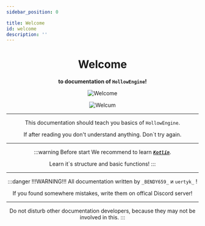 ```yaml
---
sidebar_position: 0

title: Welcome
id: welcome
description: ''
---
```



<div align="center">

# Welcome
**to documentation of __`HollowEngine`__!**

<link rel="prefetch" as="image" href="@site/static/img/doc/titles/Welcome0.webp" />
<div className="cont">
<div className="show" id="mask">

  <Random max="100">
  <Part low="0" high="99">

  ![Welcome](@site/static/img/doc/titles/Welcome0.webp)

  </Part>
  <Part low="100" high="100">

  ![Welcum](@site/static/img/doc/titles/Welcum.png)

  </Part>
  </Random>
</div>
</div>

---

This documentation should teach you basics of `HollowEngine`.

If after reading you don't understand anything. Don`t try again.

---

:::warning Before start
We recommend to learn [***`Kotlin`***](https://kotlinlang.org/).

Learn it`s structure and basic functions!
:::

---

:::danger !!!WARNING!!!
All documentation written by `_BENDY659_` и `uertyk_` !

If you found somewhere mistakes, write them on offical Discord server!

---

Do not disturb other documentation developers, because they may not be involved in this.
:::

</div>
